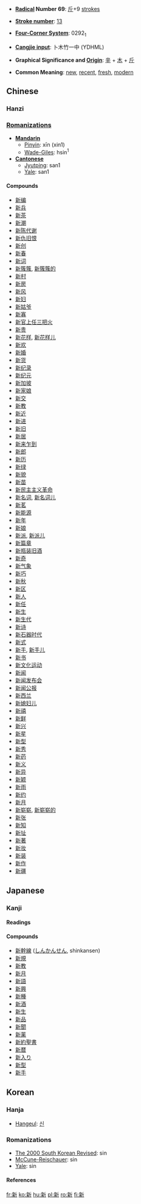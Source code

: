 *'''[[Wiktionary:Chinese radical index| Radical]] Number 69''': [[Wiktionary:Chinese radical index 斤|斤]]+9 [[stroke|strokes]]

*'''[[Wiktionary:Chinese total strokes index|Stroke number]]''': [[Wiktionary:Chinese total strokes index 13|13]]

*'''[[Wiktionary:Chinese four corner index|Four-Corner System]]''': 0292<sub>1</sub>

*'''[[Wiktionary:Chinese Cangjie index|Cangjie input]]''': 卜木竹一中 (YDHML)

*'''Graphical Significance and [[Origin]]''': [[辛]] + [[木]] + [[斤]]

*'''Common Meaning''': [[new]], [[recent]], [[fresh]], [[modern]]

==Chinese==
===Hanzi===

===[[Romanization|Romanizations]]===
* '''[[Mandarin]]'''
** [[Pinyin]]: xīn (xin1)
** [[Wade-Giles]]: hsin<sup>1</sup>
* '''[[Cantonese]]'''
** [[Jyutping]]: san1
** [[Yale]]: san1

====Compounds====
*[[新编]]
*[[新兵]]
*[[新茶]]
*[[新潮]]
*[[新陈代谢]]
*[[新仇旧恨]]
*[[新创]]
*[[新春]]
*[[新词]]
*[[新簇簇]], [[新簇簇的]]
*[[新村]]
*[[新房]]
*[[新风]]
*[[新妇]]
*[[新姑爷]]
*[[新寡]]
*[[新官上任三把火]]
*[[新贵]]
*[[新花样]], [[新花样儿]]
*[[新欢]]
*[[新婚]]
*[[新货]]
*[[新纪录]]
*[[新纪元]]
*[[新加坡]]
*[[新家娘]]
*[[新交]]
*[[新教]]
*[[新近]]
*[[新进]]
*[[新旧]]
*[[新居]]
*[[新来乍到]]
*[[新郎]]
*[[新历]]
*[[新绿]]
*[[新貌]]
*[[新苗]]
*[[新民主主义革命]]
*[[新名词]], [[新名词儿]]
*[[新茗]]
*[[新能源]]
*[[新年]]
*[[新娘]]
*[[新派]], [[新派儿]]
*[[新篇章]]
*[[新瓶装旧酒]]
*[[新奇]]
*[[新气象]]
*[[新巧]]
*[[新秋]]
*[[新区]]
*[[新人]]
*[[新任]]
*[[新生]]
*[[新生代]]
*[[新诗]]
*[[新石器时代]]
*[[新式]]
*[[新手]], [[新手儿]]
*[[新书]]
*[[新文化运动]]
*[[新闻]]
*[[新闻发布会]]
*[[新闻公报]]
*[[新西兰]]
*[[新媳妇儿]]
*[[新禧]]
*[[新鲜]]
*[[新兴]]
*[[新星]]
*[[新型]]
*[[新秀]]
*[[新药]]
*[[新义]]
*[[新异]]
*[[新颖]]
*[[新雨]]
*[[新约]]
*[[新月]]
*[[新崭崭]], [[新崭崭的]]
*[[新张]]
*[[新知]]
*[[新址]]
*[[新著]]
*[[新妆]]
*[[新装]]
*[[新作]]
*[[新疆]]

==Japanese==
===Kanji===
{{ja-kanji|grade=2|rs=斤09}}
====Readings====
{{ja-readings|on=シン (shin)|kun=[[あたらしい]] ([[新しい]], atarashii), [[あらた]] ([[新た]], arata), [[にい]] (nii)}}

====Compounds====
*[[新幹線]] ([[しんかんせん]], shinkansen)
*[[新規]]
*[[新教]]
*[[新月]]
*[[新語]]
*[[新興]]
*[[新種]]
*[[新酒]]
*[[新生]]
*[[新品]]
*[[新聞]]
*[[新薬]]
*[[新約聖書]]
*[[新暦]]
*[[新入り]]
*[[新型]]
*[[新手]]

==Korean==
===Hanja===

*[[Hangeul]]: [[신]]

===Romanizations===
*[[The 2000 South Korean Revised Romanization|The 2000 South Korean Revised]]: sin
*[[McCune-Reischauer]]: sin
*[[Yale]]: sin
====References====
{{Han ref|kx=0480.100|dkj=13572|dj=0839.100|hdz=32026.210|uh=65B0|ud=26032|bh=B773|bd=46963}}

[[fr:新]]
[[ko:新]]
[[hu:新]]
[[pl:新]]
[[ro:新]]
[[fi:新]]